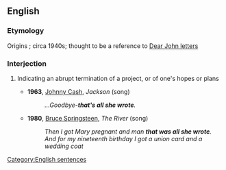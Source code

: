 ==English==

===Etymology===
Origins {{unk.}}; circa 1940s; thought to be a reference to [[Dear John letter]]s

===Interjection===
{{en-intj|pos=[[that]][[-'s|'s]] [[all]] [[she]] [[wrote]]}}

#{{idiom|US}} Indicating an abrupt termination of a project, or of one's hopes or plans
#*'''1963''', [[w:Johnny Cash|Johnny Cash]], ''Jackson'' (song)
#*:''...Goodbye-''' that's all she wrote'''.''
#*'''1980''', [[w:Bruce Springsteen|Bruce Springsteen]], ''The River'' (song)
#*:''Then I got Mary pregnant and man '''that was all she wrote'''.''
#*:''And for my nineteenth birthday I got a union card and a wedding coat''

[[Category:English sentences]]